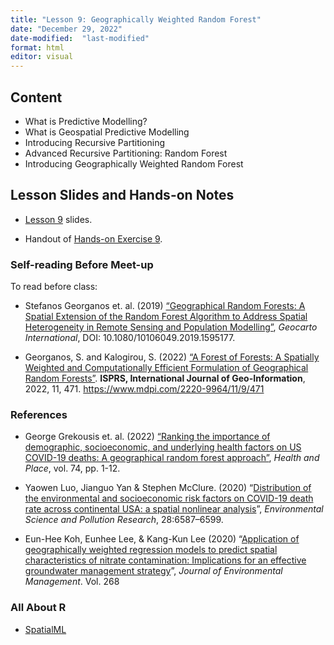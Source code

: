 ```yaml
---
title: "Lesson 9: Geographically Weighted Random Forest"
date: "December 29, 2022"
date-modified:  "last-modified"
format: html
editor: visual
---
```


## Content

-   What is Predictive Modelling?
-   What is Geospatial Predictive Modelling
-   Introducing Recursive Partitioning
-   Advanced Recursive Partitioning: Random Forest
-   Introducing Geographically Weighted Random Forest

## Lesson Slides and Hands-on Notes

-   [Lesson 9](../lesson/Lesson09/Lesson09-GWRF.html) slides.

-   Handout of [Hands-on Exercise 9](https://r4gdsa.netlify.app/chap12.html).

### Self-reading Before Meet-up

To read before class:

-   Stefanos Georganos et. al. (2019) ["Geographical Random Forests: A Spatial Extension of the Random Forest Algorithm to Address Spatial Heterogeneity in Remote Sensing and Population Modelling"](https://www.tandfonline.com/doi/full/10.1080/10106049.2019.1595177), *Geocarto International*, DOI: 10.1080/10106049.2019.1595177.

-   Georganos, S. and Kalogirou, S. (2022) ["A Forest of Forests: A Spatially Weighted and Computationally Efficient Formulation of Geographical Random Forests"](https://www.mdpi.com/2220-9964/11/9/471). **ISPRS, International Journal of Geo-Information**, 2022, 11, 471. <https://www.mdpi.com/2220-9964/11/9/471>

### References

-   George Grekousis et. al. (2022) ["Ranking the importance of demographic, socioeconomic, and underlying health factors on US COVID-19 deaths: A geographical random forest approach"](https://doi.org/10.1016/j.healthplace.2022.102744), *Health and Place*, vol. 74, pp. 1-12.

-   Yaowen Luo, Jianguo Yan & Stephen McClure. (2020) "[Distribution of the environmental and socioeconomic risk factors on COVID-19 death rate across continental USA: a spatial nonlinear analysis](https://www.ncbi.nlm.nih.gov/pmc/articles/PMC7527667/pdf/11356_2020_Article_10962.pdf)", *Environmental Science and Pollution Research*, 28:6587–6599.

-   Eun-Hee Koh, Eunhee Lee, & Kang-Kun Lee (2020) "[Application of geographically weighted regression models to predict spatial characteristics of nitrate contamination: Implications for an effective groundwater management strategy](https://www.sciencedirect.com/science/article/pii/S0301479720305788)", *Journal of Environmental Management*. Vol. 268

### All About R

-   [SpatialML](https://cran.r-project.org/web/packages/SpatialML/index.html)
